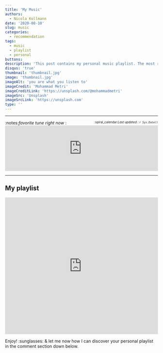 ```yaml
---
title: 'My Music'
authors: 
  - Nicola Kollmann
date: '2020-08-10'
slug: music
categories:
  - recommendation
tags:
  - music
  - playlist
  - personal
buttons:
description: 'This post contains my personal music playlist. The most recent 25 songs that made it into my favorite selection - good vibes only.'
disqus: 'true'
thumbnail: 'thumbnail.jpg' 
image: 'thumbnail.jpg'
imageAlt: 'you are what you listen to'
imageCredit: 'Mohammad Metri'
imageCreditLink: 'https://unsplash.com/@mohammadmetri'
imageSrc: 'Unsplash'
imageSrcLink: 'https://unsplash.com'
type: ''
---
```


***
[<font size="1"> :spiral_calendar:*Last updated : `r Sys.Date()`* </font>]{style="float:right"}
:notes:*favorite tune right now* : <iframe allow="autoplay *; encrypted-media *;" frameborder="0" height="150" style="width:100%;max-width:660px;overflow:hidden;background:transparent;" sandbox="allow-forms allow-popups allow-same-origin allow-scripts allow-storage-access-by-user-activation allow-top-navigation-by-user-activation" src="https://embed.music.apple.com/ch/album/drown-feat-clinton-kane-alle-farben-remix/1505992802?i=1505993169&l=en"></iframe>

***

## My playlist

<iframe allow="autoplay *; encrypted-media *;" frameborder="0" height="450" style="width:100%;max-width:660px;overflow:hidden;background:transparent;" sandbox="allow-forms allow-popups allow-same-origin allow-scripts allow-storage-access-by-user-activation allow-top-navigation-by-user-activation" src="https://embed.music.apple.com/ch/playlist/recent-25/pl.u-JPAZEDVCW4yzLx?l=en"></iframe>

Enjoy! :sunglasses: & let me now how I can discover your personal playlist in the comment section down below.